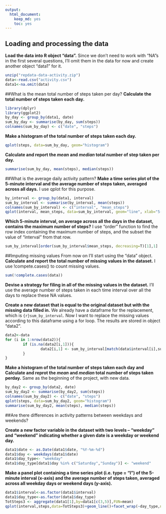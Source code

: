 ```yaml
---
output:
  html_document:
    keep_md: yes
    toc: yes
---
```

## Loading and processing the data
**Load the data into R object "data".**
Since we don't need to work with "NA"s in the first several questions, I'll omit them in the data for now and create another object "data1" for it.

```r
unzip("repdata-data-activity.zip")
data<-read.csv("activity.csv")
data1<-na.omit(data)
```

##What is the mean total number of steps taken per day?
**Calculate the total number of steps taken each day.**

```r
library(dplyr)
library(ggplot2)
by_day <- group_by(data1, date)
sum_by_day <- summarise(by_day, sum(steps))
colnames(sum_by_day) <- c("date", "steps")
```

**Make a histogram of the total number of steps taken each day.**

```r
qplot(steps, data=sum_by_day, geom="histogram")
```

**Calculate and report the _mean_ and _median_ total number of step taken per day.**
```r
summarise(sum_by_day, mean(steps), median(steps))
```

##What is the average daily activity pattern?
**Make a time series plot of the 5-minute interval and the average number of steps taken, averaged across all days.**
I use qplot for this purpose.

```r
by_interval <- group_by(data1, interval)
sum_by_interval <- summarise(by_interval, mean(steps))
colnames(sum_by_interval) <- c("interval", "mean_steps")
qplot(interval, mean_steps, data=sum_by_interval, geom="line", xlab="5-minutes Interval", ylab="Average number of steps taken")
```

**Which 5-minute interval, on average across all the days in the dataset, contains the maximum number of steps?**
I use "order" function to find the row index containing the maximum number of steps, and the subset the value of "interval" from that row.

```r
sum_by_interval[order(sum_by_interval$mean_steps, decreasing=T)[1],1]
```

##Imputing missing values
From now on I'll start using the "data" object.
**Calculate and report the total number of missing values in the dataset.**
I use !compete.cases() to count missing values.

```r
sum(!complete.cases(data))
```

**Devise a strategy for filing in all of the missing values in the dataset.**
I'll use the average number of steps taken in each time interval over all the days to replace these NA values. 

**Create a new dataset that is equal to the original dataset but with the missing data filled in.**
We already have a dataframe for the replacement, which is ```{r}sum_by_interval```. Now I want to replace the missing values according to this dataframe using a for loop. The results are stored in object "data2".

```r
data2<-data
for (i in 1:nrow(data2)){
        if (is.na(data2[i,1])){
                data2[i,1] <- sum_by_interval[match(data$interval[i],sum_by_interval$interval),2]
        }
}           
```

**Make a histogram of the total number of steps taken each day and Calculate and reprot the _mean_ and _median_ total number of steps taken perday.**
Same as the beginning of the project, with new data.

```r
by_day2 <- group_by(data2, date)
sum_by_day2 <- summarise(by_day2, sum(steps))
colnames(sum_by_day2) <- c("date", "steps")
qplot(steps, data=sum_by_day2, geom="histogram")
summarise(sum_by_day2, mean(steps), median(steps))
```

##Are there differences in activity patterns between weekdays and weekends?

**Create a new factor variable in the dataset with two levels -- "weekday" and "weekend" indicating whether a given date is a weekday or weekend day.**

```r
data1$date <- as.Date(data1$date, "%Y-%m-%d")
data1$day <- weekdays(data1$date)
data1$day_type<- "weekday"
data1$day_type[data1$day %in% c("Saturday","Sunday")] <- "weekend"
```

**Make a panel plot containing a time series plot (i.e. type = "l") of the 5-minute interval (x-axis) and the average number of steps taken, averaged across all weekday days or weekend days (y-axis).**

```r
data1$interval<-as.factor(data1$interval)
data1$day_type<-as.factor(data1$day_type)
TotSteps3 <- aggregate(data1[1],by=data1[c(3,5)],FUN=mean)
qplot(interval,steps,data=TotSteps3)+geom_line()+facet_wrap(~day_type,nrow=2)
```


